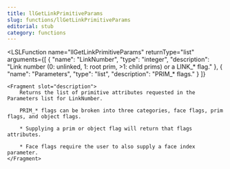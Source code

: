 ```yaml
---
title: llGetLinkPrimitiveParams
slug: functions/llGetLinkPrimitiveParams
editorial: stub
category: functions
---
```


<LSLFunction
	name="llGetLinkPrimitiveParams"
	returnType="list"
	arguments={[
	{
		"name": "LinkNumber",
		"type": "integer",
		"description": "Link number (0: unlinked, 1: root prim, &gt;1: child prims) or a LINK_* flag."
	},
	{
		"name": "Parameters",
		"type": "list",
		"description": "PRIM_* flags."
	}
]}
>
	<Fragment slot="description">
		Returns the list of primitive attributes requested in the Parameters list for LinkNumber.
		
		PRIM_* flags can be broken into three categories, face flags, prim flags, and object flags.
		
		* Supplying a prim or object flag will return that flags attributes.
		
		* Face flags require the user to also supply a face index parameter.
	</Fragment>
</LSLFunction>
